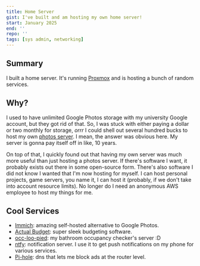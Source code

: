 ```yaml
---
title: Home Server
gist: I've built and am hosting my own home server!
start: January 2025
end: ''
repo: ''
tags: [sys admin, networking]
---
```


## Summary

I built a home server. It's running [Proxmox](https://www.proxmox.com/) and is hosting a bunch of random services.

## Why?

I used to have unlimited Google Photos storage with my university Google account, but they got rid of that. So, I was stuck with either paying a dollar or two monthly for storage, _orrr_ I could shell out several hundred bucks to host my own [photos server](https://immich.app/). I mean, the answer was obvious here. My server is gonna pay itself off in like, 10 years.

On top of that, I quickly found out that having my own server was much more useful than just hosting a photos server. If there's software I want, it probably exists out there in some open-source form. There's also software I did not know I wanted that I'm now hosting for myself. I can host personal projects, game servers, you name it, I can host it (probably, if we don't take into account resource limits). No longer do I need an anonymous AWS employee to host my things for me.

## Cool Services

- [Immich](https://immich.app/): amazing self-hosted alternative to Google Photos.
- [Actual Budget](https://actualbudget.org/): super sleek budgeting software.
- [occ-loo-pied](/projects/occ-loo-pied): my bathroom occupancy checker's server :D
- [ntfy](https://ntfy.sh/): notification server. I use it to get push notifications on my phone for various services.
- [Pi-hole](https://pi-hole.net/): dns that lets me block ads at the router level.
